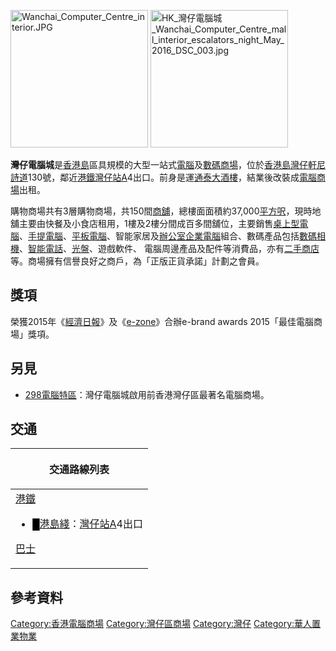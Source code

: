 [[File:Wanchai_Computer_Centre_interior.JPG|220px]] 
[[File:HK_灣仔電腦城_Wanchai_Computer_Centre_mall_interior_escalators_night_May_2016_DSC_003.jpg|220px]]

'''灣仔電腦城'''是[[香港島|香港島]]區具規模的大型一站式[[電腦|電腦]]及[[數碼|數碼]][[商場|商場]]，位於[[香港島|香港島]][[灣仔|灣仔]][[軒尼詩道|軒尼詩道]]130號，鄰近[[港鐵|港鐵]][[灣仔站|灣仔站]]A4出口。前身是運[[通泰大酒樓|通泰大酒樓]]，結業後改裝成[[電腦|電腦]][[商場|商場]]出租。

購物商場共有3層購物商場，共150間[[商舖|商舖]]，總樓面面積約37,000[[平方呎|平方呎]]，現時地舖主要由快餐及小食店租用，1樓及2樓分間成百多間舖位，主要銷售[[桌上型電腦|桌上型電腦]]、[[手提電腦|手提電腦]]、[[平板電腦|平板電腦]]、智能家居及[[辦公室|辦公室]][[企業|企業]][[電腦|電腦]]組合、數碼產品包括[[數碼相機|數碼相機]]、[[智能電話|智能電話]]、[[光盤|光盤]]、遊戲軟件、 電腦周邊產品及配件等消費品，亦有[[二手商店|二手商店]]等。商場擁有信譽良好之商戶，為「正版正貨承諾」計劃之會員。

==獎項==
榮獲2015年《[[香港經濟日報|經濟日報]]》及《[[e-zone|e-zone]]》合辦e-brand awards 2015「最佳電腦商場」獎項。

==另見==
*[[298電腦特區|298電腦特區]]：灣仔電腦城啟用前香港灣仔區最著名電腦商場。

==交通==
{| class="mw-collapsible mw-collapsed wikitable" style="background:white; margin: 0 auto; width: auto;" 
! 交通路線列表
|-
|
;[[港鐵|港鐵]]
*<font color="{{港島綫色彩}}">█</font>[[港島綫|港島綫]]：[[灣仔站|灣仔站]]A4出口
;[[香港巴士|巴士]]
{{港島巴士簡單列表|1|2|5B|5X|6|6A|6X|10|11|15|23|23B|25|26|37A|37B|37X|40|40M|66|75|90|97|590|720|722|780|788|789|N8|N8X|N90}}
{{過海隧道巴士簡單列表|101|103|104|109|111|111P|113|182|182X|307|601|601P|603|603P|619|619X|641|673|680|680X|681|681P|690|900|905|905A|914|930|930A|930X|934|934A|935|936|936A|948|960|961|962|962B|962X|968|969|978|978A|980A|980X|981P|982X|985|985A|985B}}
{{過海隧道巴士簡單列表|N121|N182|N307|N368|N373|N619|N680|N691|N930|N962|N969}}
{{大嶼山巴士簡單列表|A11|E11|E11A|E11B|N11|NA11}}{{港島專線小巴簡單列表|4B|10|31|35M|56}}
|}

==參考資料==
{{reflist}}

{{commonscat|Wanchai Computer Centre}}
{{HK-buil-stub}}

[[Category:香港電腦商場|Category:香港電腦商場]]
[[Category:灣仔區商場|Category:灣仔區商場]]
[[Category:灣仔|Category:灣仔]]
[[Category:華人置業物業|Category:華人置業物業]]